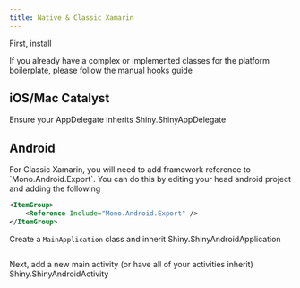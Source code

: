 ```yaml
---
title: Native & Classic Xamarin
---
```




First, install <NugetBadge name="Shiny.Hosting.Native" />

If you already have a complex or implemented classes for the platform boilerplate, please
follow the [manual hooks](./manual) guide

## iOS/Mac Catalyst

Ensure your AppDelegate inherits Shiny.ShinyAppDelegate

## Android

<Aside type="tip">
For Classic Xamarin, you will need to add framework reference to `Mono.Android.Export`.  You can do this by editing your head android project and adding the following

```xml
<ItemGroup>
    <Reference Include="Mono.Android.Export" />
</ItemGroup>
```
</Aside>

Create a `MainApplication` class and inherit Shiny.ShinyAndroidApplication

```csharp
```

Next, add a new main activity (or have all of your activities inherit) Shiny.ShinyAndroidActivity

```csharp
```